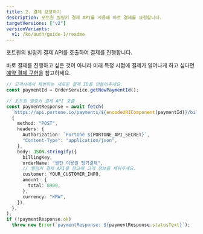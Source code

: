 ```yaml
---
title: 2. 결제 요청하기
description: 포트원 빌링키 결제 API를 사용해 바로 결제를 요청합니다.
targetVersions: ["v2"]
versionVariants:
  v1: /ko/auth/guide-1/readme
---
```


포트원의 빌링키 결제 API를 호출하여 결제를 진행합니다.

바로 결제를 진행하고 싶은 것이 아니라 미래 특정 시점에 결제가 일어나게 하고 싶다면 [예약 결제 구현](3)을 참고하세요.

```ts title="server-side"
// 고객사에서 채번하는 새로운 결제 ID를 만들어주세요.
const paymentId = OrderService.getNewPaymentId();

// 포트원 빌링키 결제 API 호출
const paymentResponse = await fetch(
  `https://api.portone.io/payments/${encodeURIComponent(paymentId)}/billing-key`,
  {
    method: "POST",
    headers: {
      Authorization: `PortOne ${PORTONE_API_SECRET}`,
      "Content-Type": "application/json",
    },
    body: JSON.stringify({
      billingKey,
      orderName: "월간 이용권 정기결제",
      // 빌링키 결제 API를 참고해 고객 정보를 채워주세요.
      customer: YOUR_CUSTOMER_INFO,
      amount: {
        total: 8900,
      },
      currency: "KRW",
    }),
  },
);
if (!paymentResponse.ok)
  throw new Error(`paymentResponse: ${paymentResponse.statusText}`);
```
